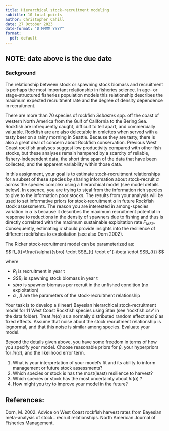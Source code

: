 ```yaml
---
title: Hierarchical stock-recruitment modeling
subtitle: 10 total points
author: Christopher Cahill
date: 27 October 2023
date-format: "D MMMM YYYY"
format: 
  pdf: default
---
```


## NOTE: date above is the due date

### Background
 
 The relationship between stock or spawning stock biomass and recruitment is perhaps the most important relationship in fisheries science.  In age- or stage-structured fisheries population models this relationship describes the maximum expected recruitment rate and the degree of density dependence in recruitment. 

 There are more than 70 species of rockfish *Sebastes* spp. off the coast of western North America from the Gulf of California to the Bering Sea.  Rockfish are infrequently caught, difficult to tell apart, and commercially valuable.  Rockfish are are also delectable in omlettes when served with a tasty beer on a rainy morning in Seattle.  Because they are tasty, there is also a great deal of concern about Rockfish conservation.  Previous West Coast rockfish analyses suggest low productivity compared with other fish stocks, but these analyses remain hampered by a scarcity of reliable, fishery-independent data, the short time span of the data that have been collected, and the apparent variability within those data.
 
 In this assignment, your goal is to estimate stock-recruitment relationships for a subset of these species by sharing information about stock-recruit $\alpha$ across the species complex using a hierarchical model (see model details below). In essence, you are trying to steal from the information rich species to give to the information poor stocks.  The results from your analysis will be used to set informative priors for stock-recruitment $\alpha$ in future Rockfish stock assessments.  The reason you are interested in among-species variation in $\alpha$ is because it describes the maximum recruitment potential in response to reductions in the density of spawners due to fishing and thus is directly correlated with the maximum sustainable exploitation rate $F_{MSY}$.  Consequently, estimating $\alpha$ should provide insights into the resilience of different rockfishes to exploitation (see also Dorn 2002).  

The Ricker stock-recruitment model can be parameterized as:  
$$
R_{t}=\frac{\alpha}{sbro} \cdot SSB_{t} \cdot e^{-\beta \cdot SSB_{t}}
$$

where 

  - $R_{t}$ is recruitment in year t
  - $SSB_{t}$ is spawning stock biomass in year t
  - $sbro$ is spawner biomass per recruit in the unfished condition (no exploitation)
  - $\alpha$ , $\beta$ are the parameters of the stock-recruitment relationship 

Your task is to develop a (linear) Bayesian hierarchical stock-recruitment model for 11 West Coast Rockfish species using Stan (see 'rockfish.csv' in the data folder).  Treat $ln(\alpha)$ as a normally distributed random effect and $\beta$ as fixed effects. Assume that noise about the stock recruitment relationship is lognormal, and that this noise is similar among species.  Evaluate your model.  

Beyond the details given above, you have some freedom in terms of how you specify your model.  Choose reasonable priors for $\beta$, your hyperpriors for $ln(\alpha)$, and the likelihood error term.

1. What is your interpretation of your model's fit and its ability to inform management or future stock assessments?
2. Which species or stock is has the most(least) resilience to harvest? 
3. Which species or stock has the most uncertainty about $ln(\alpha)$ ? 
4. How might you try to improve your model in the future? 

## References:

Dorn, M. 2002.  Advice on West Coast rockfish harvest rates from Bayesian meta-analysis of stock− recruit relationships.  North American Journal of Fisheries Management.


